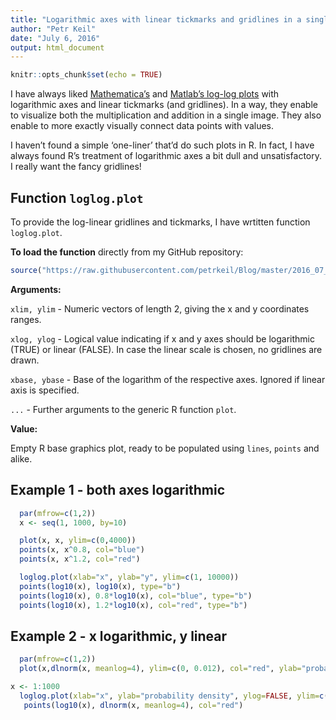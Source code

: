 ```yaml
---
title: "Logarithmic axes with linear tickmarks and gridlines in a single R plot"
author: "Petr Keil"
date: "July 6, 2016"
output: html_document
---
```


```r
knitr::opts_chunk$set(echo = TRUE)
```

I have always liked [Mathematica's](http://media.virtual-maxim.de/uploads/2010/12/ErrorBarLogPlots_Mathmatica.png) and [Matlab's log-log plots](http://www.mathworks.com/matlabcentral/mlc-downloads/downloads/submissions/35265/versions/2/previews/html/Loglog_Plot_01.png) with logarithmic axes and linear
tickmarks (and gridlines). In a way, they enable to visualize both the multiplication and addition in a single image. They also enable to more exactly visually connect data points with values.

I haven't found a simple 'one-liner' that'd do such plots in R. In fact, I have always found R's treatment of logarithmic axes a bit dull and unsatisfactory. I really want the fancy gridlines!

## Function `loglog.plot`

To provide the log-linear gridlines and tickmarks, I have wrtitten function `loglog.plot`.

**To load the function** directly from my GitHub repository:

```r
source("https://raw.githubusercontent.com/petrkeil/Blog/master/2016_07_05_Log_scales/loglogplot.r")
```

**Arguments:**

`xlim, ylim` - Numeric vectors of length 2, giving the x and y coordinates ranges.

`xlog, ylog` - Logical value indicating if x and y axes should be logarithmic (TRUE) or linear (FALSE). In case the linear scale is chosen, no gridlines are drawn.  

`xbase, ybase` - Base of the logarithm of the respective axes. Ignored if linear axis is specified.

`...` - Further arguments to the generic R function `plot`.

**Value:**

Empty R base graphics plot, ready to be populated using `lines`, `points` and alike.

## Example 1 - both axes logarithmic

```r
  par(mfrow=c(1,2))
  x <- seq(1, 1000, by=10)

  plot(x, x, ylim=c(0,4000))
  points(x, x^0.8, col="blue")
  points(x, x^1.2, col="red")

  loglog.plot(xlab="x", ylab="y", ylim=c(1, 10000))
  points(log10(x), log10(x), type="b")
  points(log10(x), 0.8*log10(x), col="blue", type="b")
  points(log10(x), 1.2*log10(x), col="red", type="b")
```

## Example 2 - x logarithmic, y linear

```r
  par(mfrow=c(1,2))
  plot(x,dlnorm(x, meanlog=4), ylim=c(0, 0.012), col="red", ylab="probability density")

x <- 1:1000
  loglog.plot(xlab="x", ylab="probability density", ylog=FALSE, ylim=c(0,0.012), xlim=c(0.1, 1000), xbase=10)
   points(log10(x), dlnorm(x, meanlog=4), col="red")  
```



